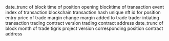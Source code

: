 <ParamField path="day">
date_trunc of block time of position opening
</ParamField>
<ParamField path="evt_block_time">
blocktime of transaction
</ParamField>
<ParamField path="evt_index">
event index of transaction
</ParamField>
<ParamField path="evt_tx_hash">
blockchain transaction hash
</ParamField>
<ParamField path="position_id">
unique nft id for position
</ParamField>
<ParamField path="price">
entry price of trade
</ParamField>
<ParamField path="margin_change">
margin change
</ParamField>
<ParamField path="margin">
margin added to trade
</ParamField>
<ParamField path="trader">
trader intiating transaction
</ParamField>
<ParamField path="version">
trading contract version
</ParamField>
<ParamField path="project_contract_address">
trading contract address
</ParamField>
<ParamField path="block_month">
date_trunc of block month of trade
</ParamField>
<ParamField path="protocol_version">
tigris project version 
</ParamField>
<ParamField path="positions_contract">
corresponding position contract address
</ParamField>
